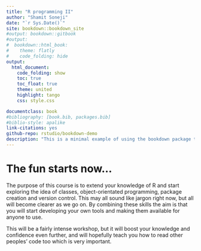 ```yaml
--- 
title: "R programming II"
author: "Shamit Soneji"
date: "`r Sys.Date()`"
site: bookdown::bookdown_site
#output: bookdown::gitbook
#output:
#  bookdown::html_book:
#    theme: flatly
#    code_folding: hide
output:
  html_document:
    code_folding: show
    toc: true
    toc_float: true
    theme: united
    highlight: tango
    css: style.css

documentclass: book
#bibliography: [book.bib, packages.bib]
#biblio-style: apalike
link-citations: yes
github-repo: rstudio/bookdown-demo
description: "This is a minimal example of using the bookdown package to write a book. The output format for this example is bookdown::gitbook."
---
```


# The fun starts now…

The purpose of this course is to extend your knowledge of R and start exploring the idea of classes, object-orientated programming, package creation and version control. This may all sound like jargon right now, but all will become clearer as we go on. By combining these skills the aim is that you will start developing your own tools and making them available for anyone to use.

This will be a fairly intense workshop, but it will boost your knowledge and confidence even further, and will hopefully teach you how to read other peoples' code too which is very important.